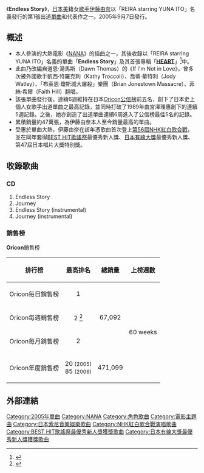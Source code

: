 
{{Infobox Single
| Name           = Endless Story
| Cover          = 
| Artist         = [[伊藤由奈|REIRA starring YUNA ITO]]
| Album          = [[Heart|Heart]]
| B-side         = Journey
| Released       = 2005年9月7日
| Format         = 
| Recorded       = 
| Genre          = [[J-POP|J-POP]]
| Length         = 
| Label          = Sony Music of Japan
| Writer         = 
| Producer       = 
| Certification  = * 雙白金唱片（CD，[[日本唱片協會|RIAJ]]）
| Chart position = * 週間最高排行第2位（[[Oricon公信榜|Oricon]]）
* 2005年度年間排行第20位（[[Oricon公信榜|Oricon]]）
| Last single    = 
| This single    = '''Endless Story'''<br />（2005年）
| Next single    = [[Faith/Pureyes|Faith/Pureyes]]<br />（2006年）
}}
《'''Endless Story'''》，[[日本|日本]][[美國|美]]籍女[[歌手|歌手]][[伊藤由奈|伊藤由奈]]以「REIRA starring YUNA ITO」名義發行的第1張出道[[單曲|單曲]]和代表作之一。2005年9月7日發行。

== 概述 ==
* 本人參演的大熱電影《[[NANA|NANA]]》的插曲之一，其後收錄以「REIRA starring YUNA ITO」名義的單曲「'''Endless Story'''」及其首張專輯「'''[[HEART|HEART]]'''」<ref>{{citeweb| url=http://tw.music.yahoo.net/album/fDgAEZfv4gzZ9l00FKwJ008l-index.html#album-description| title=伊藤由奈專輯Heart資料| accessdate=2014-02-05| archive-date=2014-01-20| archive-url=https://web.archive.org/web/20140120031025/http://tw.music.yahoo.net/album/fDgAEZfv4gzZ9l00FKwJ008l-index.html#album-description| dead-url=no}}</ref>中。
* 此曲乃改編自道恩·湯馬斯（Dawn Thomas）的《If I'm Not in Love》，曾多次被外國歌手凱西·特羅克利（Kathy Troccoli）、喬蒂·華特利（Jody Watley）、「布萊恩·瓊斯城大屠殺」樂團（Brian Jonestown Massacre）、菲絲·希爾（Faith Hill）翻唱。
* 該張單曲發行後，連續6週維持在日本[[Oricon公信榜|Oricon公信榜]]前五名，創下了日本史上個人女歌手出道單曲之最高記錄，並同時打破了1989年由宮澤理惠創下的連續5週記錄。之後，她亦創造了出道單曲連續6周進入了公信榜最佳5名的記錄。
* 累積銷量約47萬張，為伊藤由奈本人至今銷量最高的單曲。
* 受惠於單曲大熱，伊藤由奈在該年憑歌曲首次登上[[NHK紅白歌合戰|第56屆NHK紅白歌合戰]]，並在同年套得[[BEST_HIT歌謠祭|BEST HIT歌謠祭]]最優秀新人獎、[[日本有線大獎|日本有線大獎]]最優秀新人獎、第47屆日本唱片大獎特別獎。

== 收錄歌曲 ==
=== CD ===
#Endless Story
#Journey
#Endless Story (instrumental)
#Journey (instrumental)

=== 銷售榜 ===
'''Oricon'''銷售榜

{| class="wikitable" width="530px"
!排行榜
!最高排名
!總銷量
!上榜週數
|-
|Oricon每日銷售榜
|align="center"|1
|align="center"|
|rowspan="4" align="center"|60 weeks
|-
|Oricon每週銷售榜
|align="center"|2 <ref>{{citeweb | url=http://www.oricon.co.jp/search/result.php?kbn=js&types=rnk&year=2005&month=9&week=3&submit4.x=8&submit4.y=11 | title=Endless Story首週銷量 | accessdate=2014-02-03 | archive-date=2014-03-04 | archive-url=https://web.archive.org/web/20140304225909/http://www.oricon.co.jp/search/result.php?kbn=js&types=rnk&year=2005&month=9&week=3&submit4.x=8&submit4.y=11 | dead-url=no }}</ref>
|align="center"|67,092
|-
|Oricon每月銷售榜
|align="center"|2
|align="center"|
|-
|Oricon年度銷售榜
|align="center"|20 <small>(2005)</small><br>85 <small>(2006)</small>
|align="center"|471,099
|}

== 外部連結 ==
<references/>

{{日本有線大獎最優秀新人獎}}
{{BEST HIT歌謠祭最優秀新人獎}}

{{DEFAULTSORT:Endless Story}}
[[Category:2005年單曲|Category:2005年單曲]]
[[Category:NANA|Category:NANA]]
[[Category:角色歌曲|Category:角色歌曲]]
[[Category:電影主題曲|Category:電影主題曲]]
[[Category:日本索尼音樂娛樂歌曲|Category:日本索尼音樂娛樂歌曲]]
[[Category:NHK紅白歌合戰演唱歌曲|Category:NHK紅白歌合戰演唱歌曲]]
[[Category:BEST_HIT歌謠祭最優秀新人獎獲獎歌曲|Category:BEST HIT歌謠祭最優秀新人獎獲獎歌曲]]
[[Category:日本有線大獎最優秀新人獎獲獎歌曲|Category:日本有線大獎最優秀新人獎獲獎歌曲]]